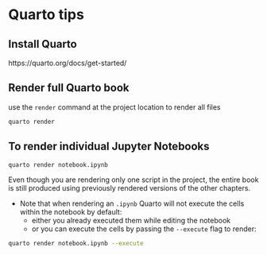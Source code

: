 # Quarto tips {.unnumbered}

## Install Quarto

https://quarto.org/docs/get-started/

## Render full Quarto book

use the `render` command at the project location to render all files
``` .bash
quarto render
```

## To render individual Jupyter Notebooks

``` .bash
quarto render notebook.ipynb
```
Even though you are rendering only one script in the project, the entire book is still produced using previously rendered versions of the other chapters.

- Note that when rendering an `.ipynb` Quarto will not execute the cells within the notebook by default:
    - either you already executed them while editing the notebook
    - or you can execute the cells by passing the `--execute` flag to render:

``` .bash
quarto render notebook.ipynb --execute
```